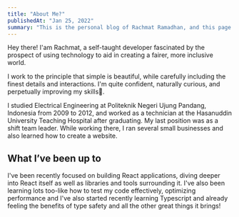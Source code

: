 ```yaml
---
title: "About Me?"
publishedAt: "Jan 25, 2022"
summary: "This is the personal blog of Rachmat Ramadhan, and this page has the links to reach out to him!"
---
```


Hey there! I'am Rachmat, a self-taught developer fascinated by the prospect of using technology to aid in creating a fairer, more inclusive world.

I work to the principle that simple is beautiful, while carefully including the finest details and interactions. 
I'm quite confident, naturally curious, and perpetually improving my skills💪.

I studied Electrical Engineering at Politeknik Negeri Ujung Pandang, Indonesia from 2009 to 2012, and worked as a technician at the Hasanuddin University Teaching Hospital after graduating. My last position was as a shift team leader. While working there, I ran several small businesses and also learned how to create a website.

## What I’ve been up to

I've been recently focused on building React applications, diving deeper into React itself as well as libraries and tools surrounding it. 
I've also been learning lots too-like how to test my code effectively, optimizing performance and I've also started recently learning Typescript and already feeling the benefits of type safety and all the other great things it brings!